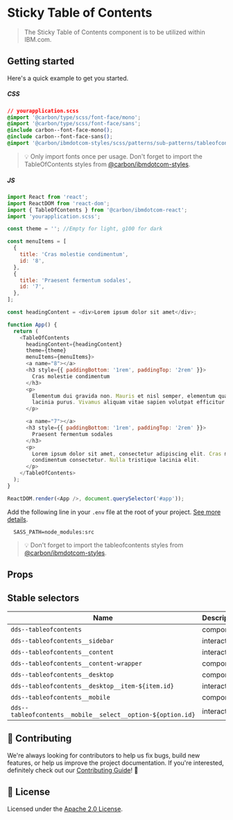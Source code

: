 
# Sticky Table of Contents

> The Sticky Table of Contents component is to be utilized within IBM.com.

## Getting started

Here's a quick example to get you started.

##### CSS

```css
// yourapplication.scss
@import '@carbon/type/scss/font-face/mono';
@import '@carbon/type/scss/font-face/sans';
@include carbon--font-face-mono();
@include carbon--font-face-sans();
@import '@carbon/ibmdotcom-styles/scss/patterns/sub-patterns/tableofcontents/index.scss';
```

> 💡 Only import fonts once per usage. Don't forget to import the
> TableOfContents styles from
> [@carbon/ibmdotcom-styles](https://github.com/carbon-design-system/ibm-dotcom-library/blob/master/packages/styles).

##### JS

```javascript
import React from 'react';
import ReactDOM from 'react-dom';
import { TableOfContents } from '@carbon/ibmdotcom-react';
import 'yourapplication.scss';

const theme = ''; //Empty for light, g100 for dark

const menuItems = [
  {
    title: 'Cras molestie condimentum',
    id: '8',
  },
  {
    title: 'Praesent fermentum sodales',
    id: '7',
  },
];

const headingContent = <div>Lorem ipsum dolor sit amet</div>;

function App() {
  return (
    <TableOfContents
      headingContent={headingContent}
      theme={theme}
      menuItems={menuItems}>
      <a name="8"></a>
      <h3 style={{ paddingBottom: '1rem', paddingTop: '2rem' }}>
        Cras molestie condimentum
      </h3>
      <p>
        Elementum dui gravida non. Mauris et nisl semper, elementum quam non,
        lacinia purus. Vivamus aliquam vitae sapien volutpat efficitur.
      </p>

      <a name="7"></a>
      <h3 style={{ paddingBottom: '1rem', paddingTop: '2rem' }}>
        Praesent fermentum sodales
      </h3>
      <p>
        Lorem ipsum dolor sit amet, consectetur adipiscing elit. Cras molestie
        condimentum consectetur. Nulla tristique lacinia elit.
      </p>
    </TableOfContents>
  );
}

ReactDOM.render(<App />, document.querySelector('#app'));
```

Add the following line in your `.env` file at the root of your project.
[See more details](https://github.com/carbon-design-system/ibm-dotcom-library/tree/master/packages/styles#usage).

```
  SASS_PATH=node_modules:src
```

> 💡 Don't forget to import the tableofcontents styles from
> [@carbon/ibmdotcom-styles](https://github.com/carbon-design-system/ibm-dotcom-library/blob/master/packages/styles).

## Props

<Props of={TableOfContents} />

## Stable selectors

| Name                                                        | Description |
| ----------------------------------------------------------- | ----------- |
| `dds--tableofcontents`                                      | component   |
| `dds--tableofcontents__sidebar`                             | interactive |
| `dds--tableofcontents__content`                             | interactive |
| `dds--tableofcontents__content-wrapper`                     | component   |
| `dds--tableofcontents__desktop`                             | component   |
| `dds--tableofcontents__desktop__item-${item.id}`            | interactive |
| `dds--tableofcontents__mobile`                              | component   |
| `dds--tableofcontents__mobile__select__option-${option.id}` | interactive |

## 🙌 Contributing

We're always looking for contributors to help us fix bugs, build new features,
or help us improve the project documentation. If you're interested, definitely
check out our
[Contributing Guide](https://github.com/carbon-design-system/ibm-dotcom-library/blob/master/.github/CONTRIBUTING.md)!
👀

## 📝 License

Licensed under the
[Apache 2.0 License](https://github.com/carbon-design-system/ibm-dotcom-library/blob/master/LICENSE).
